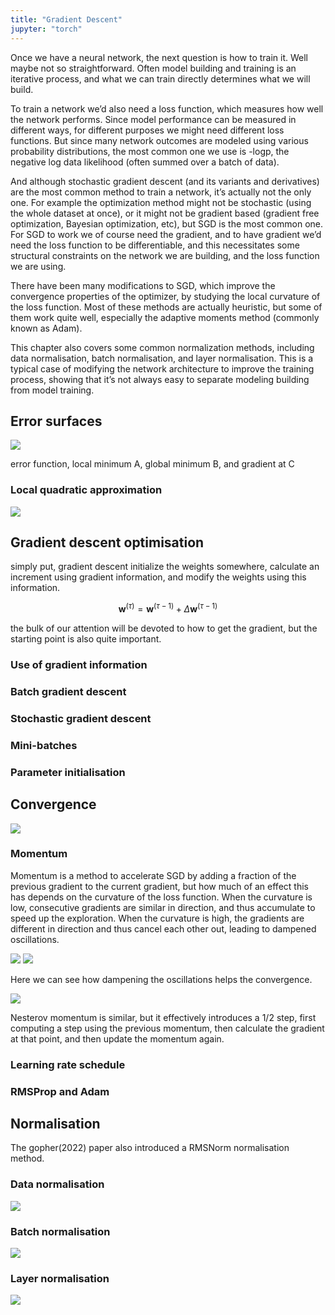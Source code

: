 ```yaml
---
title: "Gradient Descent"
jupyter: "torch"
---
```


Once we have a neural network, the next question is how to train it. Well maybe not so straightforward. Often model building and training is an iterative process, and what we can train directly determines what we will build. 

To train a network we'd also need a loss function, which measures how well the network performs. Since model performance can be measured in different ways, for different purposes we might need different loss functions. But since many network outcomes are modeled using various probability distributions, the most common one we use is -logp, the negative log data likelihood (often summed over a batch of data).

And although stochastic gradient descent (and its variants and derivatives) are the most common method to train a network, it's actually not the only one. For example the optimization method might not be stochastic (using the whole dataset at once), or it might not be gradient based (gradient free optimization, Bayesian optimization, etc), but SGD is the most common one. For SGD to work we of course need the gradient, and to have gradient we'd need the loss function to be differentiable, and this necessitates some structural constraints on the network we are building, and the loss function we are using.

There have been many modifications to SGD, which improve the convergence properties of the optimizer, by studying the local curvature of the loss function. Most of these methods are actually heuristic, but some of them work quite well, especially the adaptive moments method (commonly known as Adam).

This chapter also covers some common normalization methods, including data normalisation, batch normalisation, and layer normalisation. This is a typical case of modifying the network architecture to improve the training process, showing that it's not always easy to separate modeling building from model training.

## Error surfaces 

![](./img/DLFC/Chapter-7/Figure_1.png)

error function, local minimum A, global minimum B, and gradient at C

### Local quadratic approximation

![](./img/DLFC/Chapter-7/Figure_2.png)

## Gradient descent optimisation 

simply put, gradient descent initialize the weights somewhere, calculate
an increment using gradient information, and modify the weights using
this information.

$$
\mathbf{w}^{(\tau)} = \mathbf{w}^{(\tau-1)} + \Delta \mathbf{w}^{(\tau-1)} 
$$

the bulk of our attention will be devoted to how to get the gradient,
but the starting point is also quite important.

### Use of gradient information

### Batch gradient descent

### Stochastic gradient descent

### Mini-batches

### Parameter initialisation

## Convergence 

![](./img/DLFC/Chapter-7/Figure_3.png)

### Momentum

Momentum is a method to accelerate SGD by adding a fraction of the previous gradient to the current gradient, but how much of an effect this has depends on the curvature of the loss function. When the curvature is low, consecutive gradients are similar in direction, and thus accumulate to speed up the exploration. When the curvature is high, the gradients are different in direction and thus cancel each other out, leading to dampened oscillations.

![](./img/DLFC/Chapter-7/Figure_4.png)
![](./img/DLFC/Chapter-7/Figure_5.png)

Here we can see how dampening the oscillations helps the convergence.

![](./img/DLFC/Chapter-7/Figure_6.png)

Nesterov momentum is similar, but it effectively introduces a 1/2 step, first computing a step using the previous momentum, then calculate the gradient at that point, and then update the momentum again.

### Learning rate schedule

### RMSProp and Adam

## Normalisation 

The gopher(2022) paper also introduced a RMSNorm normalisation method.

### Data normalisation

![](./img/DLFC/Chapter-7/Figure_7.png)

### Batch normalisation

![](./img/DLFC/Chapter-7/Figure_8_a.png)

### Layer normalisation

![](./img/DLFC/Chapter-7/Figure_8_b.png)